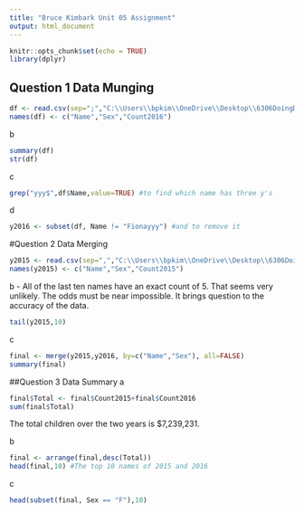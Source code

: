 ```yaml
---
title: "Bruce Kimbark Unit 05 Assignment"
output: html_document
---
```


```r
knitr::opts_chunk$set(echo = TRUE)
library(dplyr)
```

## Question 1 Data Munging
```r
df <- read.csv(sep=";","C:\\Users\\bpkim\\OneDrive\\Desktop\\6306DoingDataScience\\Assignment5\\yob2016.txt",header=FALSE)
names(df) <- c("Name","Sex","Count2016")
```
b
```r
summary(df)
str(df)
```
c
```r
grep("yyy$",df$Name,value=TRUE) #to find which name has three y's
```
d
```r
y2016 <- subset(df, Name != "Fionayyy") #and to remove it
```

#Question 2 Data Merging
```r
y2015 <- read.csv(sep=",","C:\\Users\\bpkim\\OneDrive\\Desktop\\6306DoingDataScience\\Assignment5\\yob2015.txt", header=FALSE)
names(y2015) <- c("Name","Sex","Count2015")
```
b - All of the last ten names have an exact count of 5. That seems very unlikely. The odds must be near impossible. It brings question to the accuracy of the data.
```r
tail(y2015,10)
```
c
```r
final <- merge(y2015,y2016, by=c("Name","Sex"), all=FALSE)
summary(final)
```

##Question 3 Data Summary
a
```r
final$Total <- final$Count2015+final$Count2016
sum(final$Total)
```
The total children over the two years is $7,239,231.

b
```r
final <- arrange(final,desc(Total))
head(final,10) #The top 10 names of 2015 and 2016
```
c
```r
head(subset(final, Sex == "F"),10)
```